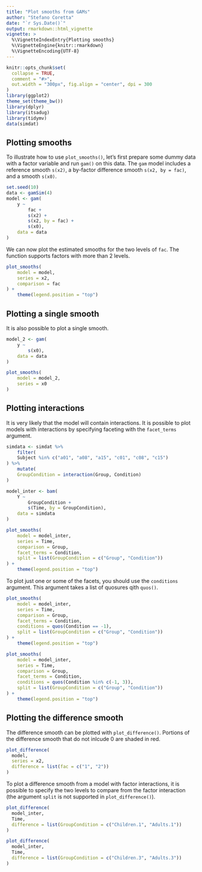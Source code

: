 ```yaml
---
title: "Plot smooths from GAMs"
author: "Stefano Coretta"
date: "`r Sys.Date()`"
output: rmarkdown::html_vignette
vignette: >
  %\VignetteIndexEntry{Plotting smooths}
  %\VignetteEngine{knitr::rmarkdown}
  %\VignetteEncoding{UTF-8}
---
```


```r
knitr::opts_chunk$set(
  collapse = TRUE,
  comment = "#>",
  out.width = "300px", fig.align = "center", dpi = 300
)
library(ggplot2)
theme_set(theme_bw())
library(dplyr)
library(itsadug)
library(tidymv)
data(simdat)
```

## Plotting smooths

To illustrate how to use `plot_smooths()`, let's first prepare some dummy data with a factor variable and run `gam()` on this data. The `gam` model includes a reference smooth `s(x2)`, a by-factor difference smooth `s(x2, by = fac)`, and a smooth `s(x0)`.

```r
set.seed(10)
data <- gamSim(4)
model <- gam(
    y ~
        fac +
        s(x2) +
        s(x2, by = fac) +
        s(x0),
    data = data
)
```

We can now plot the estimated smooths for the two levels of `fac`.
The function supports factors with more than 2 levels.

```r
plot_smooths(
    model = model,
    series = x2,
    comparison = fac
) +
    theme(legend.position = "top")
```

## Plotting a single smooth

It is also possible to plot a single smooth.

```r
model_2 <- gam(
    y ~
        s(x0),
    data = data
)

plot_smooths(
    model = model_2,
    series = x0
)
```

## Plotting interactions

It is very likely that the model will contain interactions.
It is possible to plot models with interactions by specifying faceting with the `facet_terms` argument.

```r
simdata <- simdat %>%
    filter(
    Subject %in% c("a01", "a08", "a15", "c01", "c08", "c15")
) %>%
    mutate(
    GroupCondition = interaction(Group, Condition)
)

model_inter <- bam(
    Y ~
        GroupCondition +
        s(Time, by = GroupCondition),
    data = simdata
)
```

```r
plot_smooths(
    model = model_inter,
    series = Time,
    comparison = Group,
    facet_terms = Condition,
    split = list(GroupCondition = c("Group", "Condition"))
) +
    theme(legend.position = "top")
```

To plot just one or some of the facets, you should use the `conditions` argument.
This argument takes a list of quosures qith `quos()`.

```r
plot_smooths(
    model = model_inter,
    series = Time,
    comparison = Group,
    facet_terms = Condition,
    conditions = quos(Condition == -1),
    split = list(GroupCondition = c("Group", "Condition"))
) +
    theme(legend.position = "top")
```

```r
plot_smooths(
    model = model_inter,
    series = Time,
    comparison = Group,
    facet_terms = Condition,
    conditions = quos(Condition %in% c(-1, 3)),
    split = list(GroupCondition = c("Group", "Condition"))
) +
    theme(legend.position = "top")
```

## Plotting the difference smooth

The difference smooth can be plotted with `plot_difference()`.
Portions of the difference smooth that do not inlcude 0 are shaded in red.

```r
plot_difference(
  model,
  series = x2,
  difference = list(fac = c("1", "2"))
)
```

To plot a difference smooth from a model with factor interactions, it is possible to specify the two levels to compare from the factor interaction (the argument `split` is not supported in `plot_difference()`).

```r
plot_difference(
  model_inter,
  Time,
  difference = list(GroupCondition = c("Children.1", "Adults.1"))
)
```

```r
plot_difference(
  model_inter,
  Time,
  difference = list(GroupCondition = c("Children.3", "Adults.3"))
)
```
